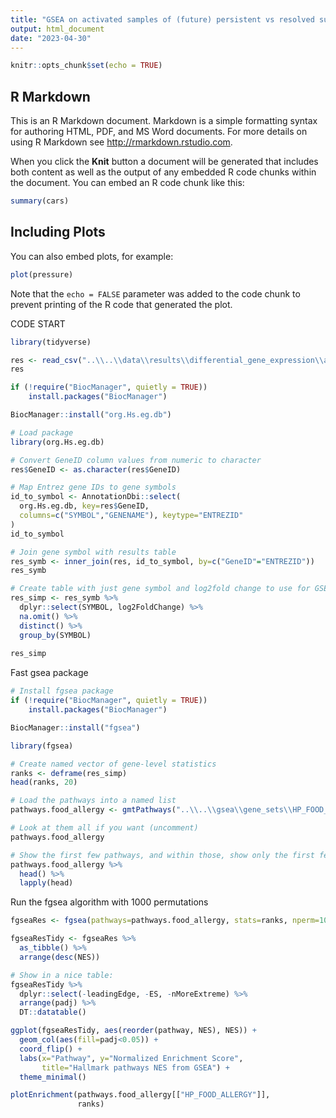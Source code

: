 ```yaml
---
title: "GSEA on activated samples of (future) persistent vs resolved subjects at baseline timepoint - Food allergy gene set"
output: html_document
date: "2023-04-30"
---
```


```r
knitr::opts_chunk$set(echo = TRUE)
```

## R Markdown

This is an R Markdown document. Markdown is a simple formatting syntax for authoring HTML, PDF, and MS Word documents. For more details on using R Markdown see <http://rmarkdown.rstudio.com>.

When you click the **Knit** button a document will be generated that includes both content as well as the output of any embedded R code chunks within the document. You can embed an R code chunk like this:

```r
summary(cars)
```

## Including Plots

You can also embed plots, for example:

```r
plot(pressure)
```

Note that the `echo = FALSE` parameter was added to the code chunk to prevent printing of the R code that generated the plot.




CODE START

```r
library(tidyverse)
```


```r
res <- read_csv("..\\..\\data\\results\\differential_gene_expression\\activ_pers_vs_resolved_baseline_genomewide.csv")
res
```


```r
if (!require("BiocManager", quietly = TRUE))
    install.packages("BiocManager")

BiocManager::install("org.Hs.eg.db")
```


```r
# Load package
library(org.Hs.eg.db)
```

```r
# Convert GeneID column values from numeric to character
res$GeneID <- as.character(res$GeneID)
```


```r
# Map Entrez gene IDs to gene symbols
id_to_symbol <- AnnotationDbi::select(
  org.Hs.eg.db, key=res$GeneID,
  columns=c("SYMBOL","GENENAME"), keytype="ENTREZID"
)
id_to_symbol
```

```r
# Join gene symbol with results table
res_symb <- inner_join(res, id_to_symbol, by=c("GeneID"="ENTREZID"))
res_symb
```

```r
# Create table with just gene symbol and log2fold change to use for GSEA
res_simp <- res_symb %>% 
  dplyr::select(SYMBOL, log2FoldChange) %>% 
  na.omit() %>% 
  distinct() %>% 
  group_by(SYMBOL) 
  
res_simp
```

Fast gsea package
```r
# Install fgsea package
if (!require("BiocManager", quietly = TRUE))
    install.packages("BiocManager")

BiocManager::install("fgsea")

library(fgsea)
```
```r
# Create named vector of gene-level statistics
ranks <- deframe(res_simp)
head(ranks, 20)
```

```r
# Load the pathways into a named list
pathways.food_allergy <- gmtPathways("..\\..\\gsea\\gene_sets\\HP_FOOD_ALLERGY.v2023.1.Hs.gmt")

# Look at them all if you want (uncomment)
pathways.food_allergy

# Show the first few pathways, and within those, show only the first few genes. 
pathways.food_allergy %>% 
  head() %>% 
  lapply(head)
```

Run the fgsea algorithm with 1000 permutations
```r
fgseaRes <- fgsea(pathways=pathways.food_allergy, stats=ranks, nperm=1000)
```

```r
fgseaResTidy <- fgseaRes %>%
  as_tibble() %>%
  arrange(desc(NES))

# Show in a nice table:
fgseaResTidy %>% 
  dplyr::select(-leadingEdge, -ES, -nMoreExtreme) %>% 
  arrange(padj) %>% 
  DT::datatable()
```
```r
ggplot(fgseaResTidy, aes(reorder(pathway, NES), NES)) +
  geom_col(aes(fill=padj<0.05)) +
  coord_flip() +
  labs(x="Pathway", y="Normalized Enrichment Score",
       title="Hallmark pathways NES from GSEA") + 
  theme_minimal()

```
```r
plotEnrichment(pathways.food_allergy[["HP_FOOD_ALLERGY"]],
               ranks)
```

